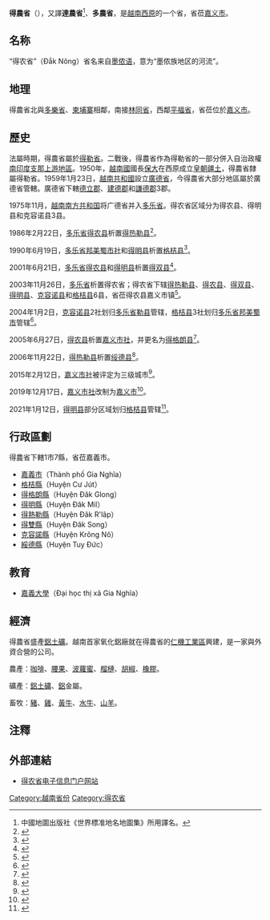 {{越南省市
|Caption=得農省
|MapTittle=Dak Nong
|Caption-vt=Đắk Nông
|Caption-hannom=
|ISOCode=VN-72
|Code=67
|Capital=[[嘉義市_(越南)|嘉義市]]
|Region=[[西原|西原]]
|ImaSkyline=Draysap02.JPG
|ImaCaption=
|Areatotal=6509.29
|PopTotal=622168
|PopDensity=auto
|PopTotalyear=2019年
|Race=[[京族|京族]]、[[埃地族|埃地族]]、[[儂族|儂族]]、<br>[[苗族|赫蒙族]]、[[岱依族|岱依族]]
|Postal=65xxx
|Telephone=261
|Vehicle=48
|Website=[http://daknong.gov.vn/ 得农省电子信息门户网站]
}}
'''得農省'''（{{vie|v='''Tỉnh Đắk Nông'''}}），又譯'''達農省'''<ref>中國地圖出版社《世界標准地名地圖集》所用譯名。</ref>、'''多農省'''，是[[越南|越南]][[西原|西原]]的一个省，省莅[[嘉义市_(越南)|嘉义市]]。

==名称==
“得农省”（Đắk Nông）省名来自[[墨侬语|墨侬语]]，意为“墨侬族地区的河流”。

==地理==
得農省北與[[多樂省|多樂省]]、[[柬埔寨|柬埔寨]]相鄰，南接[[林同省|林同省]]，西鄰[[平福省|平福省]]，省莅位於[[嘉义市_(越南)|嘉义市]]。

==歷史==
法屬時期，得農省屬於[[得勒省|得勒省]]。二戰後，得農省作為得勒省的一部分併入自治政權[[南印度支那上游地區|南印度支那上游地區]]。1950年，[[越南國|越南國]]國長[[保大帝|保大]]在西原成立[[皇朝疆土|皇朝疆土]]，得農省隸屬得勒省。1959年1月23日，[[越南共和國|越南共和國]]設立[[廣德省|廣德省]]，今得農省大部分地區屬於廣德省管轄。廣德省下轄[[德立郡|德立郡]]、[[建德郡|建德郡]]和[[謙德郡|謙德郡]]3郡。

1975年11月，[[越南南方共和国|越南南方共和国]]将广德省并入[[多乐省|多乐省]]。得农省区域分为得农县、得明县和克容诺县3县。

1986年2月22日，[[多乐省|多乐省]][[得农县|得农县]]析置[[得热勒县|得热勒县]]<ref>{{Cite web |url=https://thuvienphapluat.vn/van-ban/Bo-may-hanh-chinh/Quyet-dinh19-HDBT-chia-huyen-Dak-Nong-thanh-2-huyen-Dak-Nong-va-huyen-Dak-Ralap-tinh-Dak-Lak-37038.aspx |title=Quyết định 19-HĐBT năm 1986 về việc chia huyện Đắk Nông thành hai huyện Đắk Nông và huyện Đắk Râlăp thuộc tỉnh Đắk Lắk do Hội đồng bộ trưởng ban hành |access-date=2020-03-16 |archive-date=2021-02-06 |archive-url=https://web.archive.org/web/20210206105852/https://thuvienphapluat.vn/van-ban/Bo-may-hanh-chinh/Quyet-dinh19-HDBT-chia-huyen-Dak-Nong-thanh-2-huyen-Dak-Nong-va-huyen-Dak-Ralap-tinh-Dak-Lak-37038.aspx |dead-url=no }}</ref>。

1990年6月19日，[[多乐省|多乐省]][[邦美蜀市社|邦美蜀市社]]和[[得明县|得明县]]析置[[格桔县|格桔县]]<ref>{{Cite web |url=https://thuvienphapluat.vn/van-ban/Bo-may-hanh-chinh/Quyet-dinh-227-HDBT-thanh-lap-huyen-Cu-jut-thuoc-tinh-Dac-lac-37971.aspx |title=Quyết định 227-HĐBT năm 1990 thành lập huyện Cư Jút thuộc tỉnh Đắk Lắk do Hội đồng Bộ trưởng ban hành |access-date=2020-03-16 |archive-date=2021-02-08 |archive-url=https://web.archive.org/web/20210208004505/https://thuvienphapluat.vn/van-ban/Bo-may-hanh-chinh/Quyet-dinh-227-HDBT-thanh-lap-huyen-Cu-jut-thuoc-tinh-Dac-lac-37971.aspx |dead-url=no }}</ref>。

2001年6月21日，[[多乐省|多乐省]][[得农县|得农县]]和[[得明县|得明县]]析置[[得双县|得双县]]<ref>{{Cite web |url=https://thuvienphapluat.vn/van-ban/Bo-may-hanh-chinh/Nghi-dinh-30-2001-ND-CP-dieu-chinh-dia-gioi-hanh-chinh-huyen-Dak-Nong-va-huyen-Dak-Mil-de-thanh-lap-huyen-Dak-Song-tinh-Dak-Lak-48023.aspx |title=Nghị định 30/2001/NĐ-CP về việc điều chỉnh địa giới hành chính huyện Đắk Nông và huyện Đắk Mil để thành lập huyện Đắk Song, tỉnh Đắk Lắk |access-date=2020-03-16 |archive-date=2021-02-08 |archive-url=https://web.archive.org/web/20210208004542/https://thuvienphapluat.vn/van-ban/Bo-may-hanh-chinh/Nghi-dinh-30-2001-ND-CP-dieu-chinh-dia-gioi-hanh-chinh-huyen-Dak-Nong-va-huyen-Dak-Mil-de-thanh-lap-huyen-Dak-Song-tinh-Dak-Lak-48023.aspx |dead-url=no }}</ref>。

2003年11月26日，[[多乐省|多乐省]]析置得农省；得农省下辖[[得热勒县|得热勒县]]、[[得农县|得农县]]、[[得双县|得双县]]、[[得明县|得明县]]、[[克容诺县|克容诺县]]和[[格桔县|格桔县]]6县，省莅得农县嘉义市镇<ref>{{Cite web |url=https://thuvienphapluat.vn/van-ban/Bo-may-hanh-chinh/Nghi-quyet-22-2003-QH11-chia-va-dieu-chinh-dia-gioi-hanh-chinh-tinh-51694.aspx |title=Nghị quyết số 22/2003/QH11 về việc chia và điều chỉnh địa giới hành chính một số tỉnh do Quốc Hội ban hành |access-date=2017-09-13 |archive-date=2020-04-01 |archive-url=https://web.archive.org/web/20200401154629/https://thuvienphapluat.vn/van-ban/Bo-may-hanh-chinh/Nghi-quyet-22-2003-QH11-chia-va-dieu-chinh-dia-gioi-hanh-chinh-tinh-51694.aspx |dead-url=no }}</ref>。

2004年1月2日，[[克容诺县|克容诺县]]2社划归[[多乐省|多乐省]][[勒县|勒县]]管辖，[[格桔县|格桔县]]3社划归[[多乐省|多乐省]][[邦美蜀市|邦美蜀市]]管辖<ref>{{Cite web |url=https://thuvienphapluat.vn/van-ban/Bo-may-hanh-chinh/Nghi-dinh-03-2004-ND-CP-dieu-chinh-dia-gioi-hanh-chinh-huyen-Krong-No-Cu-Jut-tinh-Dak-Nong-52403.aspx |title=Nghị định 03/2004/NĐ-CP về việc điều chỉnh địa giới hành chính huyện Krông Nô và huyện Cư Jút, tỉnh Đắk Nông |access-date=2020-03-16 |archive-date=2021-02-08 |archive-url=https://web.archive.org/web/20210208004549/https://thuvienphapluat.vn/van-ban/Bo-may-hanh-chinh/Nghi-dinh-03-2004-ND-CP-dieu-chinh-dia-gioi-hanh-chinh-huyen-Krong-No-Cu-Jut-tinh-Dak-Nong-52403.aspx |dead-url=no }}</ref>。

2005年6月27日，[[得农县|得农县]]析置[[嘉义市社|嘉义市社]]，并更名为[[得格朗县|得格朗县]]<ref>{{Cite web |url=https://thuvienphapluat.vn/van-ban/Bat-dong-san/Nghi-dinh-82-2005-ND-CP-thanh-lap-phuong-xa-thi-xa-Gia-Nghia-va-doi-ten-huyen-Dak-Nong-thanh-huyen-Dak-Glong-tinh-Dak-Nong-2482.aspx |title=Nghị định 82/2005/NĐ-CP về việc thành lập thị xã Gia Nghĩa, thành lập các phường, xã thuộc thị xã Gia Nghĩa và đổi tên huyện Đắk Nông thành huyện Đắk Glong, tỉnh Đắk Nông |access-date=2020-03-16 |archive-date=2021-01-16 |archive-url=https://web.archive.org/web/20210116080410/https://thuvienphapluat.vn/van-ban/Bat-dong-san/Nghi-dinh-82-2005-ND-CP-thanh-lap-phuong-xa-thi-xa-Gia-Nghia-va-doi-ten-huyen-Dak-Nong-thanh-huyen-Dak-Glong-tinh-Dak-Nong-2482.aspx |dead-url=no }}</ref>。

2006年11月22日，[[得热勒县|得热勒县]]析置[[绥德县_(越南)|绥德县]]<ref>{{Cite web |url=https://thuvienphapluat.vn/van-ban/Bat-dong-san/Nghi-dinh-142-2006-ND-CP-dieu-chinh-dia-gioi-hanh-chinh-xa-huyen-thanh-lap-xa-thuoc-huyen-Dak-R-Lap-Song-Mil-thanh-lap-Tuy-Duc-thuoc-Dak-Nong-15650.aspx |title=Nghị định 142/2006/NĐ-CP về việc điều chỉnh địa giới hành chính xã, huyện; thành lập xã thuộc các huyện Đắk R'Lấp, Đắk Song, Đắk Mil và thành lập huyện Tuy Đức thuộc tỉnh Đắk Nông |access-date=2020-03-16 |archive-date=2020-02-27 |archive-url=https://web.archive.org/web/20200227091435/https://thuvienphapluat.vn/van-ban/Bat-dong-san/Nghi-dinh-142-2006-ND-CP-dieu-chinh-dia-gioi-hanh-chinh-xa-huyen-thanh-lap-xa-thuoc-huyen-Dak-R-Lap-Song-Mil-thanh-lap-Tuy-Duc-thuoc-Dak-Nong-15650.aspx |dead-url=no }}</ref>。

2015年2月12日，[[嘉义市社|嘉义市社]]被评定为三级城市<ref>{{Cite web |url=http://www.xaydung.gov.vn/en/web/guest/home/-/legal/2pBh/vi_VN/18/254604/37 |title=Quyết định số 209/QĐ-BXD ngày 12/02/2015 của Bộ Xây dựng về việc công nhận thị trấn Gia Nghĩa, tỉnh Đắk Nông là đô thị loại III |access-date=2020-03-16 |archive-url=https://web.archive.org/web/20191219004024/http://www.xaydung.gov.vn/en/web/guest/home/-/legal/2pBh/vi_VN/18/254604/37 |archive-date=2019-12-19 |dead-url=yes }}</ref>。

2019年12月17日，[[嘉义市社|嘉义市社]]改制为[[嘉义市_(越南)|嘉义市]]<ref>{{Cite web |url=http://vanban.chinhphu.vn/portal/page/portal/chinhphu/hethongvanban?mode=detail&document_id=198700 |title=Nghị quyết số 835/NQ-UBTVQH14 của ỦY BAN THƯỜNG VỤ QUỐC HỘI : Về việc thành lập phường Quảng Thành thuộc thị xã Gia Nghĩa và thành phố Gia Nghĩa thuộc tỉnh Đắk Nông |access-date=2019-12-31 |archive-date=2020-12-18 |archive-url=https://web.archive.org/web/20201218105514/http://vanban.chinhphu.vn/portal/page/portal/chinhphu/hethongvanban?mode=detail&document_id=198700 |dead-url=no }}</ref>。

2021年1月12日，[[得明县|得明县]]部分区域划归[[格桔县|格桔县]]管辖<ref>{{Cite web |url=https://luatvietnam.vn/dia-gioi-hanh-chinh/nghi-quyet-1190-nq-ubtvqh14-dieu-chinh-dia-gioi-don-vi-hanh-chinh-huyen-xa-tinh-dak-nong-197430-d1.html |title=Nghị quyết 1190/NQ-UBTVQH14 điều chỉnh địa giới đơn vị hành chính cấp huyện, xã tỉnh Đắk Nông |access-date=2021-01-23 |archive-date=2021-02-08 |archive-url=https://web.archive.org/web/20210208004616/https://luatvietnam.vn/dia-gioi-hanh-chinh/nghi-quyet-1190-nq-ubtvqh14-dieu-chinh-dia-gioi-don-vi-hanh-chinh-huyen-xa-tinh-dak-nong-197430-d1.html |dead-url=no }}</ref>。

==行政區劃==
得農省下轄1市7縣，省莅嘉義市。
* [[嘉義市_(越南)|嘉義市]]（Thành phố Gia Nghĩa）
* [[格桔縣|格桔縣]]（Huyện Cư Jút）
* [[得格朗縣|得格朗縣]]（Huyện Đăk Glong）
* [[得明縣|得明縣]]（Huyện Đăk Mil）
* [[得熱勒縣|得熱勒縣]]（Huyện Đăk R'lâp）
* [[得雙縣|得雙縣]]（Huyện Đăk Song）
* [[克容諾縣|克容諾縣]]（Huyện Krông Nô）
* [[綏德縣_(越南)|綏德縣]]（Huyện Tuy Đức）

==教育==
* [[嘉義大學_(越南)|嘉義大學]]（Đại học thị xã Gia Nghĩa）

==經濟==
得農省盛產[[鋁土礦|鋁土礦]]。越南首家氧化鋁廠就在得農省的[[仁機工業區|仁機工業區]]興建，是一家與外資合營的公司。

農產：[[咖啡|咖啡]]、[[腰果|腰果]]、[[波蘿蜜|波蘿蜜]]、[[榴槤|榴槤]]、[[胡椒|胡椒]]、[[橡膠|橡膠]]。

礦產：[[鋁土礦|鋁土礦]]、[[鋁|鋁]]金屬。

畜牧：[[豬|豬]]、[[雞|雞]]、[[黃牛|黃牛]]、[[水牛|水牛]]、[[山羊|山羊]]。

==注釋==
{{reflist|2}}

==外部連結==
*[http://daknong.gov.vn/ 得农省电子信息门户网站] {{Wayback|url=http://daknong.gov.vn/ |date=20220305061145 }}{{vi}}

{{得农省行政区划}}
{{越南西原之县市镇区域划分}}
{{vietnam}}

[[Category:越南省份|Category:越南省份]]
[[Category:得农省|Category:得农省]]